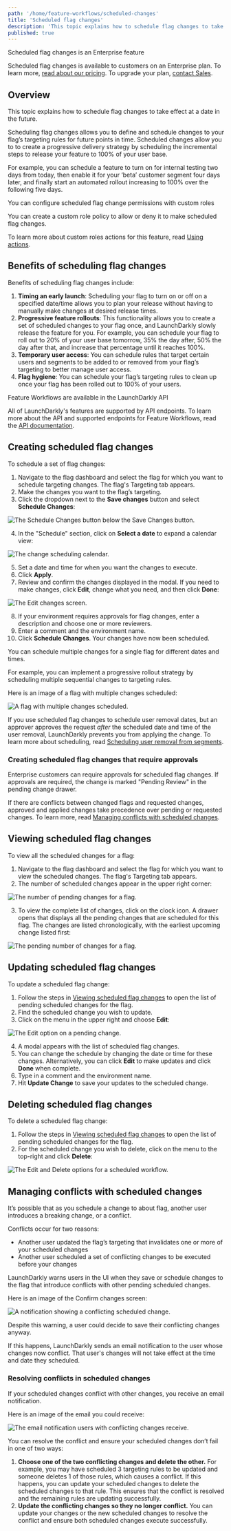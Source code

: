 ```yaml
---
path: '/home/feature-workflows/scheduled-changes'
title: 'Scheduled flag changes'
description: 'This topic explains how to schedule flag changes to take effect at a date in the future.'
published: true
---
```


<Callout intent="primary">
<CalloutTitle>Scheduled flag changes is an Enterprise feature</CalloutTitle>
<CalloutDescription>

 Scheduled flag changes is available to customers on an Enterprise plan. To learn more, [read about our pricing](https://launchdarkly.com/pricing/). To upgrade your plan, [contact Sales](https://launchdarkly.com/contact-sales/).

</CalloutDescription>
</Callout>

## Overview

This topic explains how to schedule flag changes to take effect at a date in the future.

Scheduling flag changes allows you to define and schedule changes to your flag’s targeting rules for future points in time. Scheduled changes allow you to to create a progressive delivery strategy by scheduling the incremental steps to release your feature to 100% of your user base.

For example, you can schedule a feature to turn on for internal testing two days from today, then enable it for your ‘beta’ customer segment four days later, and finally start an automated rollout increasing to 100% over the following five days.

<Callout intent="info">
<CalloutTitle>You can configure scheduled flag change permissions with custom roles</CalloutTitle>
<CalloutDescription>

You can create a custom role policy to allow or deny it to make scheduled flag changes.

To learn more about custom roles actions for this feature, read [Using actions](/home/members/role-actions).

</CalloutDescription>
</Callout>

## Benefits of scheduling flag changes

Benefits of scheduling flag changes include:

1. **Timing an early launch**: Scheduling your flag to turn on or off on a specified date/time allows you to plan your release without having to manually make changes at desired release times.
2. **Progressive feature rollouts**: This functionality allows you to create a set of scheduled changes to your flag once, and LaunchDarkly slowly release the feature for you. For example, you can schedule your flag to roll out to 20% of your user base tomorrow, 35% the day after, 50% the day after that, and increase that percentage until it reaches 100%.
3. **Temporary user access**: You can schedule rules that target certain users and segments to be added to or removed from your flag’s targeting to better manage user access.
4. **Flag hygiene**: You can schedule your flag’s targeting rules to clean up once your flag has been rolled out to 100% of your users.

<Callout intent="info">
<CalloutTitle>Feature Workflows are available in the LaunchDarkly API</CalloutTitle>
<CalloutDescription>

All of LaunchDarkly's features are supported by API endpoints. To learn more about the API and supported endpoints for Feature Workflows, read the [API documentation](https://apidocs.launchdarkly.com/tag/Scheduled-changes).

</CalloutDescription>
</Callout>

## Creating scheduled flag changes

To schedule a set of flag changes:

1. Navigate to the flag dashboard and select the flag for which you want to schedule targeting changes. The flag's Targeting tab appears.
2. Make the changes you want to the flag’s targeting.
3. Click the dropdown next to the **Save changes** button and select **Schedule Changes**:

![The Schedule Changes button below the Save Changes button.](workflows-schedule-changes.png)

4. In the "Schedule" section, click on **Select a date** to expand a calendar view:

![The change scheduling calendar.](workflows-calendar.png)

5. Set a date and time for when you want the changes to execute.
6. Click **Apply**.
7. Review and confirm the changes displayed in the modal. If you need to make changes, click **Edit**, change what you need, and then click **Done**:

![The Edit changes screen.](workflows-edit-changes.png)

8. If your environment requires approvals for flag changes, enter a description and choose one or more reviewers.
9. Enter a comment and the environment name.
10. Click **Schedule Changes**. Your changes have now been scheduled.

You can schedule multiple changes for a single flag for different dates and times.

For example, you can implement a progressive rollout strategy by scheduling multiple sequential changes to targeting rules.

Here is an image of a flag with multiple changes scheduled:

![A flag with multiple changes scheduled.](workflows-pending-changes.png)

If you use scheduled flag changes to schedule user removal dates, but an approver approves the request _after_ the scheduled date and time of the user removal, LaunchDarkly prevents you from applying the change. To learn more about scheduling, read [Scheduling user removal from segments](/home/users/segments#scheduling-user-removal-from-segments).

### Creating scheduled flag changes that require approvals

Enterprise customers can require approvals for scheduled flag changes. If approvals are required, the change is marked "Pending Review" in the pending change drawer.

If there are conflicts between changed flags and requested changes, approved and applied changes take precedence over pending or requested changes. To learn more, read [Managing conflicts with scheduled changes](#managing-conflicts-with-scheduled-changes).

## Viewing scheduled flag changes

To view all the scheduled changes for a flag:

1. Navigate to the flag dashboard and select the flag for which you want to view the scheduled changes. The flag's Targeting tab appears.
2. The number of scheduled changes appear in the upper right corner:

![The number of pending changes for a flag.](workflows-pending-changes-icon.png)

3. To view the complete list of changes, click on the clock icon. A drawer opens that displays all the pending changes that are scheduled for this flag. The changes are listed chronologically, with the earliest upcoming change listed first:

![The pending number of changes for a flag.](workflows-pending-changes.png)

## Updating scheduled flag changes

To update a scheduled flag change:

1. Follow the steps in [Viewing scheduled flag changes](#viewing-scheduled-flag-changes) to open the list of pending scheduled changes for the flag.
2. Find the scheduled change you wish to update.
3. Click on the menu in the upper right and choose **Edit**:

![The Edit option on a pending change.](workflows-pending-changes-edit.png)

4. A modal appears with the list of scheduled flag changes.
5. You can change the schedule by changing the date or time for these changes. Alternatively, you can click **Edit** to make updates and click **Done** when complete.
6. Type in a comment and the environment name.
7. Hit **Update Change** to save your updates to the scheduled change.

## Deleting scheduled flag changes

To delete a scheduled flag change:

1. Follow the steps in [Viewing scheduled flag changes](#viewing-scheduled-flag-changes) to open the list of pending scheduled changes for the flag.
2. For the scheduled change you wish to delete, click on the menu to the top-right and click **Delete**:

![The Edit and Delete options for a scheduled workflow.](workflows-pending-changes-edit.png)

## Managing conflicts with scheduled changes

It’s possible that as you schedule a change to about flag, another user introduces a breaking change, or a conflict.

Conflicts occur for two reasons:
* Another user updated the flag’s targeting that invalidates one or more of your scheduled changes
* Another user scheduled a set of conflicting changes to be executed before your changes

LaunchDarkly warns users in the UI when they save or schedule changes to the flag that introduce conflicts with other pending scheduled changes.

Here is an image of the Confirm changes screen:

![A notification showing a conflicting scheduled change.](workflows-conflict.png)

Despite this warning, a user could decide to save their conflicting changes anyway.

If this happens, LaunchDarkly sends an email notification to the user whose changes now conflict. That user's changes will not take effect at the time and date they scheduled.

### Resolving conflicts in scheduled changes

If your scheduled changes conflict with other changes, you receive an email notification.

Here is an image of the email you could receive:

![The email notification users with conflicting changes receive.](workflows-email.png)

You can resolve the conflict and ensure your scheduled changes don’t fail in one of two ways:

1. **Choose one of the two conflicting changes and delete the other.** For example, you may have scheduled 3 targeting rules to be updated and someone deletes 1 of those rules, which causes a conflict. If this happens, you can update your scheduled changes to delete the scheduled changes to that rule. This ensures that the conflict is resolved and the remaining rules are updating successfully.
2. **Update the conflicting changes so they no longer conflict.** You can update your changes or the new scheduled changes to resolve the conflict and ensure both scheduled changes execute successfully.